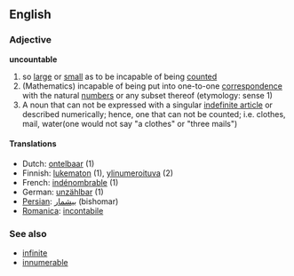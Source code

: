 ==English==
===Adjective===
'''uncountable'''

# so [[large]] or [[small]] as to be incapable of being [[count]]ed
# (Mathematics) incapable of being put into one-to-one [[correspondence]] with the natural [[number]]s or any subset thereof (etymology: sense 1)
# A noun that can not be expressed with a singular [[indefinite article]] or described numerically; hence, one that can not be counted; i.e. clothes, mail, water(one would not say "a clothes" or "three mails") 

====Translations====
* Dutch: [[ontelbaar]] (1)
* Finnish: [[lukematon]] (1), [[ylinumeroituva]] (2)
* French: [[indénombrable]] (1)
* German: [[unzählbar]] (1)
* [[Persian]]: [[بیشمار]] (bishomar)
*[[Romanica]]: [[incontabile]]

===See also===
*[[infinite]]
*[[innumerable]]